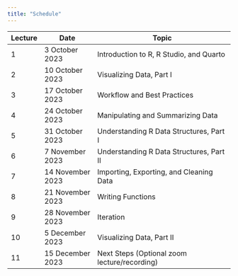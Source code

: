 ```yaml
---
title: "Schedule"
---
```


| Lecture | Date             | Topic                                        |
|---------|------------------|----------------------------------------------|
| 1       | 3 October 2023   | Introduction to R, R Studio, and Quarto      |
| 2       | 10 October 2023  | Visualizing Data, Part I                     |
| 3       | 17 October 2023  | Workflow and Best Practices                  |
| 4       | 24 October 2023  | Manipulating and Summarizing Data            |
| 5       | 31 October 2023  | Understanding R Data Structures, Part I      |
| 6       | 7 November 2023  | Understanding R Data Structures, Part II     |
| 7       | 14 November 2023 | Importing, Exporting, and Cleaning Data      |
| 8       | 21 November 2023 | Writing Functions                            |
| 9       | 28 November 2023 | Iteration                                    |
| 10      | 5 December 2023  | Visualizing Data, Part II                    |
| 11      | 15 December 2023 | Next Steps (Optional zoom lecture/recording) |
